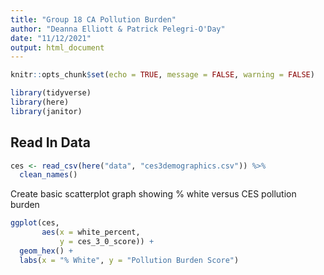 ```yaml
---
title: "Group 18 CA Pollution Burden"
author: "Deanna Elliott & Patrick Pelegri-O'Day"
date: "11/12/2021"
output: html_document
---
```


```r
knitr::opts_chunk$set(echo = TRUE, message = FALSE, warning = FALSE)

library(tidyverse)
library(here)
library(janitor)
```

## Read In Data

```r

ces <- read_csv(here("data", "ces3demographics.csv")) %>% 
  clean_names()
```

Create basic scatterplot graph showing % white versus CES pollution burden
```r
ggplot(ces,
       aes(x = white_percent,
           y = ces_3_0_score)) +
  geom_hex() +
  labs(x = "% White", y = "Pollution Burden Score")
```
